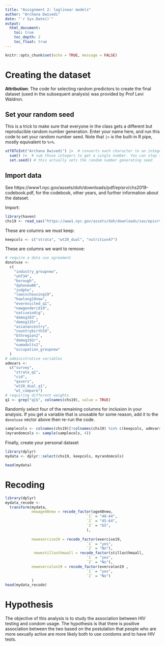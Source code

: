 ```yaml
---
title: "Assignment 2: loglinear models"
author: "Archana Dwivedi"
date: "`r Sys.Date()`"
output:
  html_document:
    toc: true
    toc_depth: 2
    toc_float: true
---
```


```r
knitr::opts_chunk$set(echo = TRUE, message = FALSE)
```

# Creating the dataset

__Attribution__: The code for selecting random predictors to create the final dataset (used in the subsequent analysis) was provided by Prof Levi Waldron.

## Set your random seed

This is a trick to make sure that everyone in the class gets a different but 
reproducible random number generation. Enter your name here, and run this code to 
set your random number seed. Note that `|>` is the built-in R pipe, mostly 
equivalent to `%>%`.

```r
utf8ToInt("Archana Dwivedi") |>  # converts each character to an integer
  sum() |>  # sum those integers to get a single number. You can stop the piping here if you want to see what your random number seed is.
  set.seed() # this actually sets the random number generating seed
```

## Import data

See https://www1.nyc.gov/assets/doh/downloads/pdf/episrv/chs2019-codebook.pdf, for the codebook, other years, and further information about the dataset.

Import:
```r
library(haven)
chs19 <- read_sas("https://www1.nyc.gov/assets/doh/downloads/sas/episrv/chs2019_public.sas7bdat")
```

These are columns we must keep:
```r
keepcols <- c("strata", "wt20_dual", "nutrition47")
```

These are columns we want to remove:
```r
# require a data use agreement
donotuse <-
  c(
    "industry_groupnew",
    "uhf34",
    "borough",
    "dphonew06",
    "indpho",
    "lowinchousing19",
    "howlong19new",
    "everevicted_q1",
    "newgenderid19",
    "nativeindig",
    "demog183",
    "demog135r",
    "asianancestry",
    "countrybirth19",
    "bthregion2",
    "demog192r",
    "numadults2",
    "occupation_groupnew"
  )
# administrative variables
admvars <-
  c("survey",
    "strata_q1",
    "cid",
    "qxvers",
    "wt20_dual_q1",
    "wt_compare")
# requiring different weights
q1 <- grep("q1$", colnames(chs19), value = TRUE)
```


Randomly select four of the remaining columns for inclusion in your analysis. 
If you get a variable that is unusable for some reason, add it to the `donotuse`
vector above then re-run the code.

```r
samplecols <- colnames(chs19)[!colnames(chs19) %in% c(keepcols, admvars, donotuse, q1)]
(myrandomcols <- sample(samplecols, 4))
```

Finally, create your personal dataset

```r
library(dplyr)
mydata <- dplyr::select(chs19, keepcols, myrandomcols)
```
```r
head(mydata)
```


# Recoding

```r
library(dplyr)
mydata_recode <-
  transform(mydata, 
            newage40new = recode_factor(age40new, 
                                     `1` = "40-44",
                                     `2` = "45-64",
                                     `3` = "65",
                                     ),
           
            newexercise19 = recode_factor(exercise19,
                                     `1` = "yes",
                                     `2` = "No"),
             newestillasthmaall = recode_factor(stillasthmaall,
                                     `1` = "yes",
                                     `2` = "No"),
            newevercolon19 = recode_factor(evercolon19 ,
                                     `1` = "yes",
                                     `2` = "No")
            )
head(mydata_recode)
```


# Hypothesis
The objective of this analysis is to study the association between HIV testing and condom usage. The hypothesis is that there is positive association between the two based on the postulation that people who are more sexually active are more likely both to use condoms and to have HIV tests. 


<!-- # Descriptive Statistics -->
<!-- ```{r} -->
<!-- require(table1) -->

<!-- label(chs21_recode$agegroup)             <- "Age" -->
<!-- label(chs21_recode$newrace)              <- "Race" -->
<!-- label(chs21_recode$hiv12months20)        <- "HIV test status" -->
<!-- label(chs21_recode$condom20)             <- "Condom Usage" -->
<!-- label(chs21_recode$sexpartner)           <- "Number of Sexual Partners" -->

<!-- table1( -->
<!--   ~ hiv12months20 + condom20 + agegroup + newrace + sexpartner,  -->
<!--   data=chs21_recode, -->
<!--   caption = "Table 1: Descriptive statistics of the entire NYC Community Health Survey public data set. The overall dataset is composed of 8781 participants out of which only 28.6% reported taking an HIV test in the past 12 months and 17.3% reported using a condom.", -->
<!--   ) -->
<!-- ``` -->

<!-- Table 1 summarizes the descriptive statistics of the entire NYC Community Health Survey public data set. The overall data set is composed of 8781 participants out of which only 28.6% reported taking an HIV test in the past 12 months and 17.3% reported using a condom. As the data comprised of too many missing values, further analysis is performed on a filtered data set in which rows, where either the value of the predictor variable (Condom Usage) or the outcome variable (HIV test status) is missing, have been removed. -->

<!-- ```{r} -->
<!-- chs21_recode_filter <-filter(chs21_recode, !is.na(hiv12months20) & !is.na(condom20)) -->

<!-- label(chs21_recode_filter$agegroup)             <- "Age" -->
<!-- label(chs21_recode_filter$newrace)              <- "Race" -->
<!-- label(chs21_recode_filter$hiv12months20)        <- "HIV test status" -->
<!-- label(chs21_recode_filter$condom20)             <- "Condom Usage" -->
<!-- label(chs21_recode_filter$sexpartner)           <- "Number of Sexual Partners" -->

<!-- table1( -->
<!--   ~ hiv12months20 + condom20 + agegroup + newrace + sexpartner,  -->
<!--   data=chs21_recode_filter, -->
<!--   caption = "Table 2: Descriptive statistics of filtered dataset in which rows, where either the value of the predictor variable (Condom Usage) or the outcome variable (HIV test status) is missing, have been removed.", -->
<!--   ) -->
<!-- ``` -->


<!-- Table 2  summarizes the descriptive statistics filtered data set used to perform the analysis described herein. The sample size is composed of 5028 participants out of which 30% reported using a condom in their last sexual encounter and 35.5% reported taking an HIV test in the past 12 months. A majority of the participants were in the 25-44 age group (47.5%) and ~10% were older than 65 years of age. The sample comprised of White/N Afri/MidEastern (33.7%), Black (20.1%), Hispanic (30.7%), Asian/PI (12.3%), and other non-Hispanic ethnicities (3.3%). All the participants reported having atleast one sexual partner and 11.4% reported having three or more partners, in the past 12 months. -->

<!-- ```{r} -->
<!-- table1( -->
<!--   ~ agegroup + newrace + sexpartner | hiv12months20 * condom20,  -->
<!--   data=chs21_recode_filter, -->
<!--   caption = "Table 3: Descriptive statistics of the filtered dataset broken down by HIV test status and Condom usage in the past 12 months.", -->
<!--   ) -->
<!-- ``` -->


<!-- # Analysis -->

<!-- Table 3 shows a breakdown of the filtered data set by HIV test status and Condom usage. The histograms below show a breakdown of the predictor variable (condom usage) and outcome variable (HIV test status) by age group and ehtnicity. -->

<!-- ```{r} -->
<!-- library(ggplot2) -->

<!-- ggplot(chs21_recode_filter, aes(x=condom20, fill=agegroup)) +  -->
<!--   geom_histogram(stat="count", position="fill") + -->
<!--   labs(title = "Condom usage by age group") -->

<!-- ggplot(chs21_recode_filter, aes(x=hiv12months20, fill=agegroup)) +  -->
<!--   geom_histogram(stat="count", position="fill") + -->
<!--   labs(title = "HIV testing by age group") -->

<!-- ggplot(chs21_recode_filter, aes(x=condom20, fill=newrace)) +  -->
<!--   geom_histogram(stat="count", position="fill") + -->
<!--   labs(title = "Condom usage by ethnicity") -->

<!-- ggplot(chs21_recode_filter, aes(x=hiv12months20, fill=newrace)) +  -->
<!--   geom_histogram(stat="count", position="fill") + -->
<!--   labs(title = "HIV testing by age group") -->
<!-- ``` -->

<!-- ## Define the Survey  -->
<!-- Based on code from the NYC CHS web page above: -->

<!-- ```{r} -->
<!-- library(survey) -->
<!-- chs.dsgn <- -->
<!--   svydesign( -->
<!--     ids = ~ 1, -->
<!--     strata = ~ strata, -->
<!--     weights =  ~ wt21_dual, # match to current year dataset -->
<!--     data = chs21_recode_filter, # match to current year dataset  -->
<!--     nest = TRUE, -->
<!--     na.rm = TRUE -->
<!--   ) -->
<!-- ``` -->


<!-- ## Perform Logistic Regression analysis -->

<!-- From `svyglm` help page:  -->
<!-- > for binomial and Poisson families use family=quasibinomial() and family=quasipoisson()  -->
<!-- to avoid a warning about non-integer numbers of successes. The ‘quasi’ versions  -->
<!-- of the family objects give the same point estimates and standard errors and  -->
<!-- do not give the warning. -->

<!-- ### Without confounders -->

<!-- Performed a logistic regression analysis between HIV testing status (outcome) and Condom usage (predictor) without taking any confounding factors into account. -->

<!-- ```{r} -->
<!-- library(svydiags) -->
<!-- fit <- svyglm(hiv12months20 ~ condom20, -->
<!--               design = chs.dsgn, -->
<!--               family="quasibinomial") -->
<!-- summary(fit) -->
<!-- ``` -->


<!-- ### With confounders -->

<!-- Performed a logistic regression analysis between HIV testing status (outcome) and Condom usage (predictor) taking into account the potential confounding affect of Age group, Race, and Number of sexual partners over the past 12 months. -->

<!-- ```{r} -->
<!-- library(svydiags) -->
<!-- fit1 <- svyglm(hiv12months20 ~ condom20 + agegroup + newrace + sexpartner, -->
<!--               design = chs.dsgn, -->
<!--               family="quasibinomial") -->
<!-- summary(fit1) -->
<!-- ``` -->

<!-- ```{r results = "asis"} -->
<!-- library(stargazer) -->

<!-- stargazer(fit, fit1, title="Regression Results", type="html") -->
<!-- ``` -->
<!-- ## Interpretation of Regression Analysis -->

<!-- From the first model (without confounders), we note that: -->

<!-- * We see that the log odds of being "Untested for HIV" for those not using a condom is $\beta=-0.75$ or odds = $e^\beta=0.47$. While the log odds for those using a condom is higher than the reference group, $\beta=0.49$ or odds = $e^\beta=1.63$. These observations are statistically significant since the p-value is <0.05. -->

<!-- From the second model (with confounders), we note that: -->

<!-- * We see that the log odds of being "Untested for HIV" for those using a condom is higher than the reference group $\beta=0.099$ or odds = $e^\beta=1.104$. But these observations are not statistically significant since the p-value is >0.05. -->

<!-- * The log odds for being untested for HIV for Age group 65 years and above is lower ($\beta=-1.18$) than the reference group 18-25 years of age. -->

<!-- * The log odds for being untested for HIV is highest for the Black ($\beta=1.43$) and Hispanic ($\beta=1.32$) communities tham the reference for White/N Afri/MidEastern non-hispanic ethnicities. These observations are statistically significant since the p-value is <0.05. -->

<!-- From the model comparision, we note that: -->

<!-- * We see that confounding effect reduces the log odds of being untested for HIV from 0.491 to 0.100. -->
